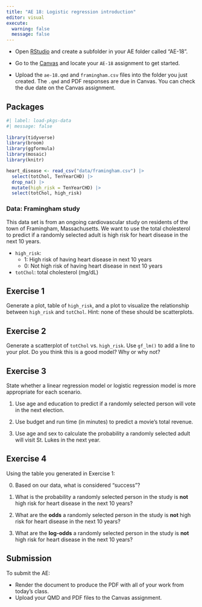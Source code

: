 ```yaml
---
title: "AE 18: Logistic regression introduction"
editor: visual
execute: 
  warning: false
  message: false
---
```


::: callout-important
-   Open [RStudio](https://rstudio.collegeofidaho.edu/) and create a subfolder in your AE folder called "AE-18".

-   Go to the [Canvas](https://cofi.instructure.com/courses/15692/assignments/184070) and locate your `AE-18` assignment to get started.

-   Upload the `ae-18.qmd` and `framingham.csv` files into the folder you just created. The `.qmd` and PDF responses are due in Canvas. You can check the due date on the Canvas assignment.
:::

## Packages

```r
#| label: load-pkgs-data
#| message: false
 
library(tidyverse)
library(broom)
library(ggformula)
library(mosaic)
library(knitr)

heart_disease <- read_csv("data/framingham.csv") |>
  select(totChol, TenYearCHD) |>
  drop_na() |>
  mutate(high_risk = TenYearCHD) |>
  select(totChol, high_risk)
```

### Data: Framingham study

This data set is from an ongoing cardiovascular study on residents of the town of Framingham, Massachusetts. We want to use the total cholesterol to predict if a randomly selected adult is high risk for heart disease in the next 10 years.

-   `high_risk`:
    -   1: High risk of having heart disease in next 10 years
    -   0: Not high risk of having heart disease in next 10 years
-   `totChol`: total cholesterol (mg/dL)

## Exercise 1

Generate a plot, table of `high_risk`, and a plot to visualize the relationship between `high_risk` and `totChol`. Hint: none of these should be scatterplots.

## Exercise 2

Generate a scatterplot of `totChol` vs. `high_risk`. Use `gf_lm()` to add a line to your plot. Do you think this is a good model? Why or why not?

## Exercise 3

State whether a linear regression model or logistic regression model is more appropriate for each scenario.

1.  Use age and education to predict if a randomly selected person will vote in the next election.

2.  Use budget and run time (in minutes) to predict a movie's total revenue.

3.  Use age and sex to calculate the probability a randomly selected adult will visit St. Lukes in the next year.


## Exercise 4

Using the table you generated in Exercise 1:

0.  Based on our data, what is considered "success"?

1.  What is the probability a randomly selected person in the study is **not** high risk for heart disease in the next 10 years?

2.  What are the **odds** a randomly selected person in the study is **not** high risk for heart disease in the next 10 years?

3. What are the **log-odds** a randomly selected person in the study is **not** high risk for heart disease in the next 10 years?



## Submission

::: callout-important
To submit the AE:

-   Render the document to produce the PDF with all of your work from today's class.
-   Upload your QMD and PDF files to the Canvas assignment.
:::
